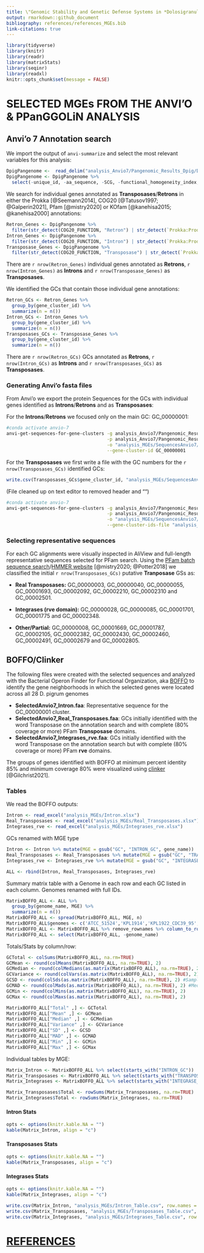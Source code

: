 ```yaml
---
title: \"Genomic Stability and Genetic Defense Systems in *Dolosigranulum pigrum* a Candidate Beneficial Bacterium from the Human Microbiome\" Supplemental Methods
output: rmarkdown::github_document
bibliography: references/references_MGEs.bib
link-citations: true
---
```


```r
library(tidyverse)
library(knitr)
library(readr)
library(matrixStats)
library(seqinr)
library(readxl)
knitr::opts_chunk$set(message = FALSE)
```

# SELECTED MGEs FROM THE ANVI'O & PPanGGOLiN ANALYSIS

## Anvi'o 7 Annotation search

We import the output of `anvi-summarize` and select the most relevant variables for this analysis:

```r
DpigPangenome <-  read_delim("analysis_Anvio7/Pangenomic_Results_Dpig/Dpig-PAN-SUMMARY/PAN_DPIG_prokka_gene_clusters_summary.txt.gz", "\t", escape_double = FALSE, trim_ws = TRUE)
DpigPangenome <- DpigPangenome %>%
  select(-unique_id, -aa_sequence, -SCG, -functional_homogeneity_index, -geometric_homogeneity_index, -combined_homogeneity_index)
```

We search for individual genes annotated as **Transposases**/**Retrons** in either the Prokka [@Seemann2014], COG20 [@Tatusov1997; @Galperin2021], Pfam [@mistry2020] or KOfam [@kanehisa2015; @kanehisa2000] annotations:

```r
Retron_Genes <- DpigPangenome %>%
  filter(str_detect(COG20_FUNCTION, "Retron") | str_detect(`Prokka:Prodigal`, "retron") | str_detect(Pfam, "Retron") | str_detect(KOfam, "retron"))
Intron_Genes <- DpigPangenome %>%
  filter(str_detect(COG20_FUNCTION, "Intron") | str_detect(`Prokka:Prodigal`, "intron") | str_detect(Pfam, "Intron") | str_detect(KOfam, "intron"))
Transposase_Genes <- DpigPangenome %>%
  filter(str_detect(COG20_FUNCTION, "Transposase") | str_detect(`Prokka:Prodigal`, "transposase") | str_detect(Pfam, "Transposase")| str_detect(KOfam, "transposase"))
```

There are `r nrow(Retron_Genes)` individual genes annotated as **Retrons**, `r nrow(Intron_Genes)` as **Introns** and `r nrow(Transposase_Genes)` as **Transposases**.

We identified the GCs that contain those individual gene annotations:

```r
Retron_GCs <- Retron_Genes %>%
  group_by(gene_cluster_id) %>%
  summarize(n = n())
Intron_GCs <- Intron_Genes %>%
  group_by(gene_cluster_id) %>%
  summarize(n = n())
Transposases_GCs <- Transposase_Genes %>%
  group_by(gene_cluster_id) %>%
  summarize(n = n())
```

There are `r nrow(Retron_GCs)` GCs annotated as **Retrons**, `r nrow(Intron_GCs)` as **Introns** and `r nrow(Transposases_GCs)` as **Transposases**.

### Generating Anvi'o fasta files

From Anvi'o we export the protein Sequences for the GCs with individual genes identified as **Introns**/**Retrons** and as **Transposases**:

For the **Introns**/**Retrons** we focused only on the main GC: GC_00000001:

```bash
#conda activate anvio-7
anvi-get-sequences-for-gene-clusters -g analysis_Anvio7/Pangenomic_Results_Dpig/Anvio005-GENOMES.db \
                                     -p analysis_Anvio7/Pangenomic_Results_Dpig/PAN_DPIG_prokka-PAN.db \
                                     -o "analysis_MGEs/SequencesAnvio7/GC_00000001_Retron.faa" \
                                     --gene-cluster-id GC_00000001
```

For the **Transposases** we first write a file with the GC numbers for the `r nrow(Transposases_GCs)` identified GCs:

```r
write.csv(Transposases_GCs$gene_cluster_id, "analysis_MGEs/SequencesAnvio7/IDs_Transposases.txt", row.names = FALSE)
```

(File cleaned up on text editor to removed header and "")

```bash
#conda activate anvio-7
anvi-get-sequences-for-gene-clusters -g analysis_Anvio7/Pangenomic_Results_Dpig/Anvio005-GENOMES.db \
                                     -p analysis_Anvio7/Pangenomic_Results_Dpig/PAN_DPIG_prokka-PAN.db \
                                     -o "analysis_MGEs/SequencesAnvio7/GCsTransposases.faa" \
                                     --gene-cluster-ids-file "analysis_MGEs/SequencesAnvio7/IDs_Transposases.txt"
```

### Selecting representative sequences

For each GC alignments were visually inspected in AliView and full-length representative sequences selected for PFam search. Using the [PFam batch sequence search](http://pfam.xfam.org/search#tabview=tab1)/[HMMER website](https://www.ebi.ac.uk/Tools/hmmer/search/hmmscan) [@mistry2020; @Potter2018] we classified the initial `r nrow(Transposases_GCs)` putative **Tranposase** GSs as:

-   **Real Transposases:** GC_00000003, GC_00000040, GC_00000055, GC_00001693, GC_00002092, GC_00002210, GC_00002310 and GC_00002501.

-   **Integrases (rve domain):** GC_00000028, GC_00000085, GC_00001701, GC_00001775 and GC_00002348.

-   **Other/Partial:** GC_00000008, GC_00001669, GC_00001787, GC_00002105, GC_00002382, GC_00002430, GC_00002460, GC_00002491, GC_00002679 and GC_00002805.

## BOFFO/Clinker

The following files were created with the selected sequences and analyzed with the Bacterial Operon Finder for Functional Organization, aka [BOFFO](https://github.com/FredHutch/boffo) to identify the gene neighborhoods in which the selected genes were located across all 28 D. pigrum genomes

-   **SelectedAnvio7_Intron.faa**: Representative sequence for the GC_00000001 cluster.
-   **SelectedAnvio7_Real_Transposases.faa**: GCs initially identified with the word Transposase on the annotation search and with complete (80% coverage or more) PFam **Transposase** domains.
-   **SelectedAnvio7_Integrases_rve.faa**: GCs initially identified with the word Transposase on the annotation search but with complete (80% coverage or more) PFam **rve** domains.

The groups of genes identified with BOFFO at minimum percent identity 85% and minimum coverage 80% were visualized using [clinker](https://github.com/gamcil/clinker) [@Gilchrist2021].

### Tables

We read the BOFFO outputs:

```r
Intron <- read_excel("analysis_MGEs/Intron.xlsx")
Real_Transposases <- read_excel("analysis_MGEs/Real_Transposases.xlsx")
Integrases_rve <- read_excel("analysis_MGEs/Integrases_rve.xlsx")
```

GCs renamed with MGE type
```r
Intron <- Intron %>% mutate(MGE = gsub("GC", "INTRON_GC", gene_name))
Real_Transposases <- Real_Transposases %>% mutate(MGE = gsub("GC", "TRANSPOSASE_GC", gene_name))
Integrases_rve <- Integrases_rve %>% mutate(MGE = gsub("GC", "INTEGRASE_GC", gene_name))

ALL <- rbind(Intron, Real_Transposases, Integrases_rve)
```

Summary matrix table with a Genome in each row and each GC listed in each column. Genomes renamed with full IDs.

```r
MatrixBOFFO_ALL <- ALL %>%
  group_by(genome_name, MGE) %>%
  summarize(n = n())
MatrixBOFFO_ALL <- spread(MatrixBOFFO_ALL, MGE, n)
MatrixBOFFO_ALL$genomes <- c('ATCC_51524','KPL1914','KPL1922_CDC39_95','KPL1930_CDC2949_98','KPL1931_CDC4294_98','KPL1932_CDC4420_98','KPL1933_CDC4545_98','KPL1934_CDC4709_98','KPL1937_CDC4199_99','KPL1938_CDC4791_99','KPL1939_CDC4792_99','KPL3033','KPL3043','KPL3050','KPL3052','KPL3065','KPL3069','KPL3070','KPL3077','KPL3084','KPL3086','KPL3090','KPL3246','KPL3250','KPL3256','KPL3264','KPL3274','KPL3911')
MatrixBOFFO_ALL <- MatrixBOFFO_ALL %>% remove_rownames %>% column_to_rownames(var="genomes")
MatrixBOFFO_ALL <- select(MatrixBOFFO_ALL, -genome_name)
```

Totals/Stats by column/row:

```r
GCTotal <- colSums(MatrixBOFFO_ALL, na.rm=TRUE)
GCMean <- round(colMeans(MatrixBOFFO_ALL, na.rm=TRUE), 2)
GCMedian <- round(colMedians(as.matrix(MatrixBOFFO_ALL), na.rm=TRUE), 2)
GCVariance <- round(colVars(as.matrix(MatrixBOFFO_ALL), na.rm=TRUE), 2) #Sample variance
GCSD <- round(colSds(as.matrix(MatrixBOFFO_ALL), na.rm=TRUE), 2) #Sample standard deviation
GCMAD <- round(colMads(as.matrix(MatrixBOFFO_ALL), na.rm=TRUE), 2) #Median absolute deviation
GCMin <- round(colMins(as.matrix(MatrixBOFFO_ALL), na.rm=TRUE), 2) 
GCMax <- round(colMaxs(as.matrix(MatrixBOFFO_ALL), na.rm=TRUE), 2) 

MatrixBOFFO_ALL["Total" ,] <- GCTotal
MatrixBOFFO_ALL["Mean" ,] <- GCMean
MatrixBOFFO_ALL["Median" ,] <- GCMedian
MatrixBOFFO_ALL["Variance" ,] <- GCVariance
MatrixBOFFO_ALL["SD" ,] <- GCSD
MatrixBOFFO_ALL["MAD" ,] <- GCMAD
MatrixBOFFO_ALL["Min" ,] <- GCMin
MatrixBOFFO_ALL["Max" ,] <- GCMax
```

Individual tables by MGE:
```r
Matrix_Intron <- MatrixBOFFO_ALL %>% select(starts_with("INTRON_GC"))
Matrix_Transposases <- MatrixBOFFO_ALL %>% select(starts_with("TRANSPOSASE_GC"))
Matrix_Integrases <- MatrixBOFFO_ALL %>% select(starts_with("INTEGRASE_GC"))

Matrix_Transposases$Total <- rowSums(Matrix_Transposases, na.rm=TRUE)
Matrix_Integrases$Total <- rowSums(Matrix_Integrases, na.rm=TRUE)
```

#### Intron Stats
```r
opts <- options(knitr.kable.NA = "")
kable(Matrix_Intron, align = "c")
```

#### Transposases Stats
```r
opts <- options(knitr.kable.NA = "")
kable(Matrix_Transposases, align = "c")
```

#### Integrases Stats
```r
opts <- options(knitr.kable.NA = "")
kable(Matrix_Integrases, align = "c")
```

```r
write.csv(Matrix_Intron, "analysis_MGEs/Intron_Table.csv", row.names = TRUE)
write.csv(Matrix_Transposases, "analysis_MGEs/Transposases_Table.csv", row.names = TRUE)
write.csv(Matrix_Integrases, "analysis_MGEs/Integrases_Table.csv", row.names = TRUE)
```

# [REFERENCES]{.ul}
